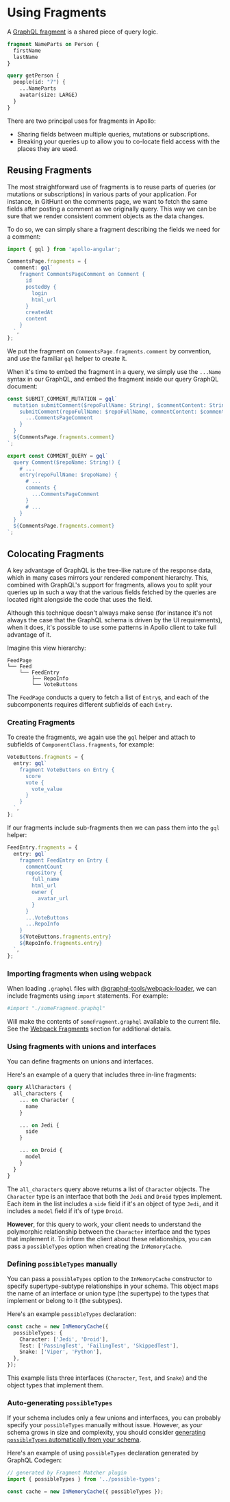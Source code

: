 # Using Fragments

A [GraphQL fragment](http://graphql.org/learn/queries/#fragments) is a shared piece of query logic.

```graphql
fragment NameParts on Person {
  firstName
  lastName
}

query getPerson {
  people(id: "7") {
    ...NameParts
    avatar(size: LARGE)
  }
}
```

There are two principal uses for fragments in Apollo:

- Sharing fields between multiple queries, mutations or subscriptions.
- Breaking your queries up to allow you to co-locate field access with the places they are used.

## Reusing Fragments

The most straightforward use of fragments is to reuse parts of queries (or mutations or subscriptions) in various parts of your application. For instance, in GitHunt on the comments page, we want to fetch the same fields after posting a comment as we originally query. This way we can be sure that we render consistent comment objects as the data changes.

To do so, we can simply share a fragment describing the fields we need for a comment:

```typescript
import { gql } from 'apollo-angular';

CommentsPage.fragments = {
  comment: gql`
    fragment CommentsPageComment on Comment {
      id
      postedBy {
        login
        html_url
      }
      createdAt
      content
    }
  `,
};
```

We put the fragment on `CommentsPage.fragments.comment` by convention, and use the familiar `gql` helper to create it.

When it's time to embed the fragment in a query, we simply use the `...Name` syntax in our GraphQL, and embed the fragment inside our query GraphQL document:

```typescript
const SUBMIT_COMMENT_MUTATION = gql`
  mutation submitComment($repoFullName: String!, $commentContent: String!) {
    submitComment(repoFullName: $repoFullName, commentContent: $commentContent) {
      ...CommentsPageComment
    }
  }
  ${CommentsPage.fragments.comment}
`;

export const COMMENT_QUERY = gql`
  query Comment($repoName: String!) {
    # ...
    entry(repoFullName: $repoName) {
      # ...
      comments {
        ...CommentsPageComment
      }
      # ...
    }
  }
  ${CommentsPage.fragments.comment}
`;
```

## Colocating Fragments

A key advantage of GraphQL is the tree-like nature of the response data, which in many cases mirrors your rendered component hierarchy. This, combined with GraphQL's support for fragments, allows you to split your queries up in such a way that the various fields fetched by the queries are located right alongside the code that uses the field.

Although this technique doesn't always make sense (for instance it's not always the case that the GraphQL schema is driven by the UI requirements), when it does, it's possible to use some patterns in Apollo client to take full advantage of it.

Imagine this view hierarchy:

```text
FeedPage
└── Feed
    └── FeedEntry
        ├── RepoInfo
        └── VoteButtons
```

The `FeedPage` conducts a query to fetch a list of `Entry`s, and each of the subcomponents requires different subfields of each `Entry`.

### Creating Fragments

To create the fragments, we again use the `gql` helper and attach to subfields of `ComponentClass.fragments`, for example:

```typescript
VoteButtons.fragments = {
  entry: gql`
    fragment VoteButtons on Entry {
      score
      vote {
        vote_value
      }
    }
  `,
};
```

If our fragments include sub-fragments then we can pass them into the `gql` helper:

```typescript
FeedEntry.fragments = {
  entry: gql`
    fragment FeedEntry on Entry {
      commentCount
      repository {
        full_name
        html_url
        owner {
          avatar_url
        }
      }
      ...VoteButtons
      ...RepoInfo
    }
    ${VoteButtons.fragments.entry}
    ${RepoInfo.fragments.entry}
  `,
};
```

### Importing fragments when using webpack

When loading `.graphql` files with [@graphql-tools/webpack-loader](https://www.npmjs.com/package/@graphql-tools/webpack-loader), we can include fragments using `import` statements. For example:

```graphql
#import "./someFragment.graphql"
```

Will make the contents of `someFragment.graphql` available to the current file. See the [Webpack Fragments](../recipes/webpack#fragments) section for additional details.

### Using fragments with unions and interfaces

You can define fragments on unions and interfaces.

Here's an example of a query that includes three in-line fragments:

```graphql
query AllCharacters {
  all_characters {
    ... on Character {
      name
    }

    ... on Jedi {
      side
    }

    ... on Droid {
      model
    }
  }
}
```

The `all_characters` query above returns a list of `Character` objects. The `Character` type is an interface that both the `Jedi` and `Droid` types implement. Each item in the list includes a `side` field if it's an object of type `Jedi`, and it includes a `model` field if it's of type `Droid`.

**However**, for this query to work, your client needs to understand the polymorphic relationship between the `Character` interface and the types that implement it. To inform the client about these relationships, you can pass a `possibleTypes` option when creating the `InMemoryCache`.

### Defining `possibleTypes` manually

You can pass a `possibleTypes` option to the `InMemoryCache` constructor to specify supertype-subtype relationships in your schema. This object maps the name of an interface or union type (the supertype) to the types that implement or belong to it (the subtypes).

Here's an example `possibleTypes` declaration:

```typescript
const cache = new InMemoryCache({
  possibleTypes: {
    Character: ['Jedi', 'Droid'],
    Test: ['PassingTest', 'FailingTest', 'SkippedTest'],
    Snake: ['Viper', 'Python'],
  },
});
```

This example lists three interfaces (`Character`, `Test`, and `Snake`) and the object types that implement them.

### Auto-generating `possibleTypes`

If your schema includes only a few unions and interfaces, you can probably specify your `possibleTypes` manually without issue. However, as your schema grows in size and complexity, you should consider [generating `possibleTypes` automatically from your schema](https://www.graphql-code-generator.com/docs/plugins/fragment-matcher#usage-with-apollo-client-3).

Here's an example of using `possibleTypes` declaration generated by GraphQL Codegen:

```typescript
// generated by Fragment Matcher plugin
import { possibleTypes } from '../possible-types';

const cache = new InMemoryCache({ possibleTypes });
```
